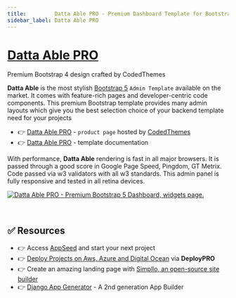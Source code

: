 ```yaml
---
title:         Datta Able PRO - Premium Dashboard Template for Bootstrap 4
sidebar_label: Datta Able PRO
---
```


# [Datta Able PRO](https://codedthemes.com/item/datta-able-bootstrap-admin-template/?ref=appseed)

<SubHeading>Premium Bootstrap 4 design crafted by CodedThemes</SubHeading>

**Datta Able** is the most stylish [Bootstrap 5](https://www.admin-dashboards.com/bootstrap-5-templates/) `Admin Template` available on the market. It comes with feature-rich pages and developer-centric code components. 
This premium Bootstrap template provides many admin layouts which give you the best selection choice of your backend template need for your projects

- 👉 [Datta Able PRO](https://codedthemes.com/item/datta-able-bootstrap-admin-template/?ref=appseed) - `product page` hosted by [CodedThemes](../partners/codedthemes.mdx)
- 👉 [Datta Able PRO](https://https://codedthemes.com/demos/admin-templates/datta-able/bootstrap/default/docs.html?ref=appseed) - template documentation

With performance, **Datta Able** rendering is fast in all major browsers. It is passed through a good score in Google Page Speed, Pingdom, GT Metrix. 
Code passed via w3 validators with all w3 standards. This admin panel is fully responsive and tested in all retina devices.

[![Datta Able PRO - Premium Bootstrap 5 Dashboard, widgets page.](https://user-images.githubusercontent.com/51070104/224487123-11307fd4-8a31-4ab7-a8aa-bc26aaf3dd03.png)](https://codedthemes.com/item/datta-able-bootstrap-admin-template/?ref=appseed)

<br />

## ✅ Resources 

- 👉 Access [AppSeed](https://appseed.us/) and start your next project
- 👉 [Deploy Projects on Aws, Azure and Digital Ocean](https://www.docs.deploypro.dev/) via **DeployPRO**
- 👉 Create an amazing landing page with [Simpllo, an open-source site builder](https://www.simpllo.com/)
- 👉 [Django App Generator](https://app-generator.dev/django/) - A 2nd generation App Builder
